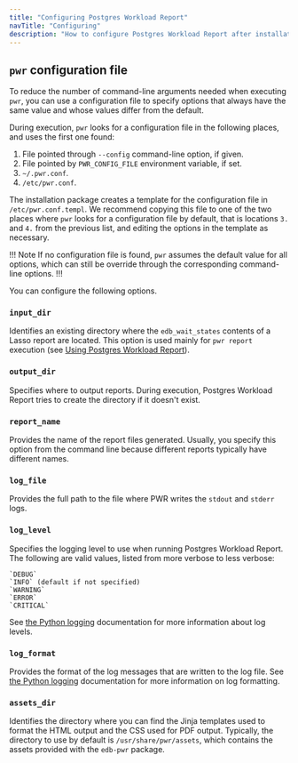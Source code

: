 ```yaml
---
title: "Configuring Postgres Workload Report"
navTitle: "Configuring"
description: "How to configure Postgres Workload Report after installation"
---
```


## `pwr` configuration file

To reduce the number of command-line arguments needed when executing `pwr`, you can use a configuration file to specify options that always have the same value and whose values differ from the default.

During execution, `pwr` looks for a configuration file in the following places, and uses the first one found:

1. File pointed through `--config` command-line option, if given.
2. File pointed by `PWR_CONFIG_FILE` environment variable, if set.
3. `~/.pwr.conf`.
4. `/etc/pwr.conf`.

The installation package creates a template for the configuration file in `/etc/pwr.conf.templ`. We recommend copying this file to one of the
two places where `pwr` looks for a configuration file by default, that is locations `3.` and `4.` from the previous list, and editing the options in the template as necessary.

!!! Note
    If no configuration file is found, `pwr` assumes the default value for all options, which can still be override through the corresponding command-line options.
!!!

You can configure the following options.

### `input_dir`

Identifies an existing directory where the `edb_wait_states` contents of a Lasso report are located. This option is used mainly for `pwr report` execution (see [Using Postgres Workload Report](using)).

### `output_dir`

Specifies where to output reports. During execution, Postgres Workload Report tries to create the directory if it doesn't exist.

### `report_name`

Provides the name of the report files generated. Usually, you specify this option from the command line because different reports typically have different names.

### `log_file`

Provides the full path to the file where PWR writes the `stdout` and `stderr` logs.

### `log_level`

Specifies the logging level to use when running Postgres Workload Report. The following are valid values, listed from more verbose to less verbose: 

    `DEBUG`
    `INFO` (default if not specified)
    `WARNING`
    `ERROR`
    `CRITICAL`

See [the Python logging](https://docs.python.org/3/library/logging.html#logging-levels) documentation for more information about log levels.

### `log_format`

Provides the format of the log messages that are written to the log file. See [the Python logging](https://docs.python.org/3/library/logging.html#logrecord-attributes) documentation for more information on log formatting.

### `assets_dir`

Identifies the directory where you can find the Jinja templates used to format the HTML output and the CSS used for PDF output. Typically, the directory to use by default is `/usr/share/pwr/assets`, which contains the assets provided with the `edb-pwr` package.
